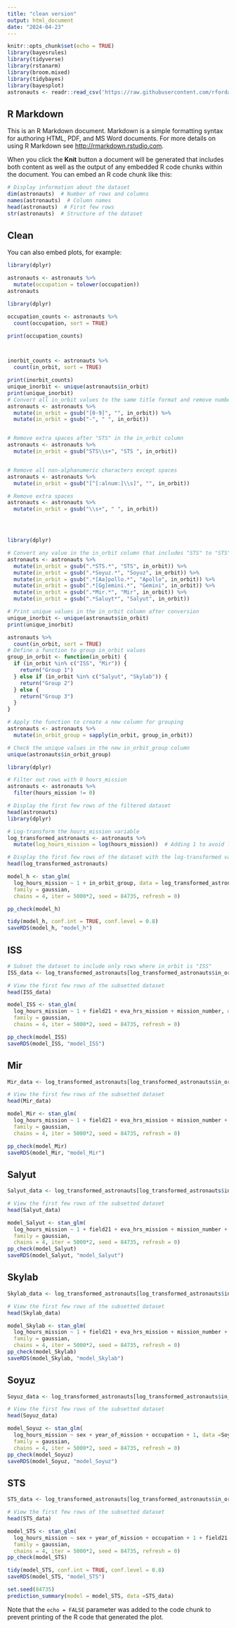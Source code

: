 ---
title: "clean version"
output: html_document
date: "2024-04-23"
---

```{r setup, include=FALSE}
knitr::opts_chunk$set(echo = TRUE)
library(bayesrules)
library(tidyverse)
library(rstanarm)
library(broom.mixed)
library(tidybayes)
library(bayesplot)
astronauts <- readr::read_csv('https://raw.githubusercontent.com/rfordatascience/tidytuesday/master/data/2020/2020-07-14/astronauts.csv')
```

## R Markdown

This is an R Markdown document. Markdown is a simple formatting syntax for authoring HTML, PDF, and MS Word documents. For more details on using R Markdown see <http://rmarkdown.rstudio.com>.

When you click the **Knit** button a document will be generated that includes both content as well as the output of any embedded R code chunks within the document. You can embed an R code chunk like this:

```{r cars}
# Display information about the dataset
dim(astronauts)  # Number of rows and columns
names(astronauts)  # Column names
head(astronauts)  # First few rows
str(astronauts)  # Structure of the dataset
```

## Clean

You can also embed plots, for example:

```{r pressure, echo=FALSE}
library(dplyr)

astronauts <- astronauts %>%
  mutate(occupation = tolower(occupation))
astronauts

library(dplyr)

occupation_counts <- astronauts %>%
  count(occupation, sort = TRUE)

print(occupation_counts)



inorbit_counts <- astronauts %>%
  count(in_orbit, sort = TRUE)

print(inorbit_counts)
unique_inorbit <- unique(astronauts$in_orbit)
print(unique_inorbit)
# Convert all in_orbit values to the same title format and remove numbers behind
astronauts <- astronauts %>%
  mutate(in_orbit = gsub("[0-9]", "", in_orbit)) %>%
  mutate(in_orbit = gsub("-", " ", in_orbit))


# Remove extra spaces after "STS" in the in_orbit column
astronauts <- astronauts %>%
  mutate(in_orbit = gsub("STS\\s+", "STS ", in_orbit))


# Remove all non-alphanumeric characters except spaces
astronauts <- astronauts %>%
  mutate(in_orbit = gsub("[^[:alnum:]\\s]", "", in_orbit))

# Remove extra spaces
astronauts <- astronauts %>%
  mutate(in_orbit = gsub("\\s+", " ", in_orbit))




library(dplyr)

# Convert any value in the in_orbit column that includes "STS" to "STS"
astronauts <- astronauts %>%
  mutate(in_orbit = gsub(".*STS.*", "STS", in_orbit)) %>%
  mutate(in_orbit = gsub(".*Soyuz.*", "Soyuz", in_orbit)) %>%
  mutate(in_orbit = gsub(".*[Aa]pollo.*", "Apollo", in_orbit)) %>%
  mutate(in_orbit = gsub(".*[Gg]emini.*", "Gemini", in_orbit)) %>%
  mutate(in_orbit = gsub(".*Mir.*", "Mir", in_orbit)) %>%
  mutate(in_orbit = gsub(".*Saluyt*", "Salyut", in_orbit)) 

# Print unique values in the in_orbit column after conversion
unique_inorbit <- unique(astronauts$in_orbit)
print(unique_inorbit)

astronauts %>%
  count(in_orbit, sort = TRUE)
# Define a function to group in_orbit values
group_in_orbit <- function(in_orbit) {
  if (in_orbit %in% c("ISS", "Mir")) {
    return("Group 1")
  } else if (in_orbit %in% c("Salyut", "Skylab")) {
    return("Group 2")
  } else {
    return("Group 3")
  }
}

# Apply the function to create a new column for grouping
astronauts <- astronauts %>%
  mutate(in_orbit_group = sapply(in_orbit, group_in_orbit))

# Check the unique values in the new in_orbit_group column
unique(astronauts$in_orbit_group)
```
```{r}
library(dplyr)

# Filter out rows with 0 hours_mission
astronauts <- astronauts %>%
  filter(hours_mission != 0)

# Display the first few rows of the filtered dataset
head(astronauts)
library(dplyr)

# Log-transform the hours_mission variable
log_transformed_astronauts <- astronauts %>%
  mutate(log_hours_mission = log(hours_mission))  # Adding 1 to avoid log(0)

# Display the first few rows of the dataset with the log-transformed variable
head(log_transformed_astronauts)
```
```{r}
model_h <- stan_glm(
  log_hours_mission ~ 1 + in_orbit_group, data = log_transformed_astronauts,
  family = gaussian,
  chains = 4, iter = 5000*2, seed = 84735, refresh = 0)
```
```{r}
pp_check(model_h)
```
```{r}
tidy(model_h, conf.int = TRUE, conf.level = 0.8)
saveRDS(model_h, "model_h")
```
## ISS
```{r}
# Subset the dataset to include only rows where in_orbit is "ISS"
ISS_data <- log_transformed_astronauts[log_transformed_astronauts$in_orbit == "ISS", ]

# View the first few rows of the subsetted dataset
head(ISS_data)

```
```{r}
model_ISS <- stan_glm(
  log_hours_mission ~ 1 + field21 + eva_hrs_mission + mission_number, data = ISS_data,
  family = gaussian,
  chains = 4, iter = 5000*2, seed = 84735, refresh = 0)
```
```{r}
pp_check(model_ISS)
saveRDS(model_ISS, "model_ISS")
```
## Mir
```{r}
Mir_data <- log_transformed_astronauts[log_transformed_astronauts$in_orbit == "Mir", ]

# View the first few rows of the subsetted dataset
head(Mir_data)
```
```{r}
model_Mir <- stan_glm(
  log_hours_mission ~ 1 + field21 + eva_hrs_mission + mission_number + occupation, data = Mir_data,
  family = gaussian,
  chains = 4, iter = 5000*2, seed = 84735, refresh = 0)
```
```{r}
pp_check(model_Mir)
saveRDS(model_Mir, "model_Mir")
```
## Salyut
```{r}
Salyut_data <- log_transformed_astronauts[log_transformed_astronauts$in_orbit == "Salyut", ]

# View the first few rows of the subsetted dataset
head(Salyut_data)

model_Salyut <- stan_glm(
  log_hours_mission ~ 1 + field21 + eva_hrs_mission + mission_number + occupation, data =Salyut_data,
  family = gaussian,
  chains = 4, iter = 5000*2, seed = 84735, refresh = 0)
pp_check(model_Salyut)
saveRDS(model_Salyut, "model_Salyut")
```
## Skylab
```{r}
Skylab_data <- log_transformed_astronauts[log_transformed_astronauts$in_orbit == "Skylab", ]

# View the first few rows of the subsetted dataset
head(Skylab_data)

model_Skylab <- stan_glm(
  log_hours_mission ~ 1 + field21 + eva_hrs_mission + mission_number + total_hrs_sum, data =Skylab_data,
  family = gaussian,
  chains = 4, iter = 5000*2, seed = 84735, refresh = 0)
pp_check(model_Skylab)
saveRDS(model_Skylab, "model_Skylab")
```
## Soyuz
```{r}
Soyuz_data <- log_transformed_astronauts[log_transformed_astronauts$in_orbit == "Soyuz", ]

# View the first few rows of the subsetted dataset
head(Soyuz_data)

model_Soyuz <- stan_glm(
  log_hours_mission ~ sex + year_of_mission + occupation + 1, data =Soyuz_data,
  family = gaussian,
  chains = 4, iter = 5000*2, seed = 84735, refresh = 0)
pp_check(model_Soyuz)
saveRDS(model_Soyuz, "model_Soyuz")
```
## STS
```{r}
STS_data <- log_transformed_astronauts[log_transformed_astronauts$in_orbit == "STS", ]

# View the first few rows of the subsetted dataset
head(STS_data)

model_STS <- stan_glm(
  log_hours_mission ~ sex + year_of_mission + occupation + 1 + field21 + total_number_of_missions, data =STS_data,
  family = gaussian,
  chains = 4, iter = 5000*2, seed = 84735, refresh = 0)
pp_check(model_STS)

```
```{r}
tidy(model_STS, conf.int = TRUE, conf.level = 0.8)
saveRDS(model_STS, "model_STS")
```
```{r}

set.seed(84735)
prediction_summary(model = model_STS, data =STS_data)
```

Note that the `echo = FALSE` parameter was added to the code chunk to prevent printing of the R code that generated the plot.

